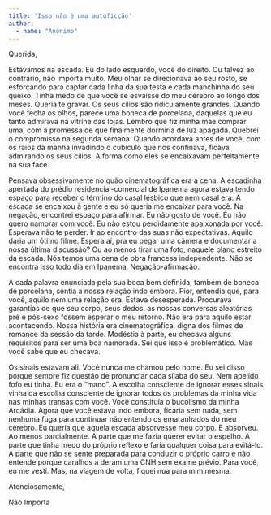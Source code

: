 ```yaml
---
title: 'Isso não é uma autoficção'
author: 
  - name: "Anônimo"
---
```


Querida,

Estávamos na escada. Eu do lado esquerdo, você do direito. Ou talvez ao contrário, não importa muito. Meu olhar se direcionava ao seu rosto, se esforçando para captar cada linha da sua testa e cada manchinha do seu queixo. Tinha medo de que você se esvaísse do meu cérebro ao longo dos meses. Queria te gravar. Os seus cílios são ridiculamente grandes. Quando você fecha os olhos, parece uma boneca de porcelana, daquelas que eu tanto admirava na vitrine das lojas. Lembro que fiz minha mãe comprar uma, com a promessa de que finalmente dormiria de luz apagada. Quebrei o compromisso na segunda semana. Quando acordava antes de você, com os raios da manhã invadindo o cubículo que nos confinava, ficava admirando os seus cílios. A forma como eles se encaixavam perfeitamente na sua face.

Pensava obsessivamente no quão cinematográfica era a cena. A escadinha apertada do prédio residencial-comercial de Ipanema agora estava tendo espaço para receber o término do casal lésbico que nem casal era. A escada se encaixou à gente e eu só queria me encaixar para você. Na negação, encontrei espaço para afirmar. Eu não gosto de você. Eu não quero namorar com você. Eu não estou perdidamente apaixonada por você. Esperava não te perder. Ir ao encontro das suas não expectativas. Aquilo daria um ótimo filme. Espera aí, pra eu pegar uma câmera e documentar a nossa última discussão? Ou ao menos tirar uma foto, naquele plano estreito da escada. Nós temos uma cena de obra francesa independente. Não se encontra isso todo dia em Ipanema. Negação-afirmação.

A cada palavra enunciada pela sua boca bem definida, também de boneca de porcelana, sentia a nossa relação indo embora. Pior, entendia que, para você, aquilo nem uma relação era. Estava desesperada. Procurava garantias de que seu corpo, seus dedos, as nossas conversas aleatórias pré e pós-sexo fossem esperar o meu retorno. Não era para aquilo estar acontecendo. Nossa história era cinematográfica, digna dos filmes de romance da sessão da tarde. Modéstia à parte, eu checava alguns requisitos para ser uma boa namorada. Sei que isso é problemático. Mas você sabe que eu checava.

Os sinais estavam ali. Você nunca me chamou pelo nome. Eu sei disso porque sempre fiz questão de pronunciar cada sílaba do seu. Nem apelido fofo eu tinha. Eu era o “mano”. A escolha consciente de ignorar esses sinais vinha da escolha consciente de ignorar todos os problemas da minha vida nas minhas transas com você. Você constituía o bucolismo da minha Arcádia. Agora que você estava indo embora, ficaria sem nada, sem nenhuma fuga para continuar não entendo os emaranhados do meu cérebro. Eu queria que aquela escada absorvesse meu corpo. E absorveu. Ao menos parcialmente. A parte que me fazia querer evitar o espelho. A parte que tinha medo do próprio reflexo e faria qualquer coisa para evitá-lo. A parte que não se sente preparada para conduzir o próprio carro e não entende porque caralhos a deram uma CNH sem exame prévio. Para você, eu me vesti. Mas, na viagem de volta, fiquei nua para mim mesma.

Atenciosamente,

Não Importa

